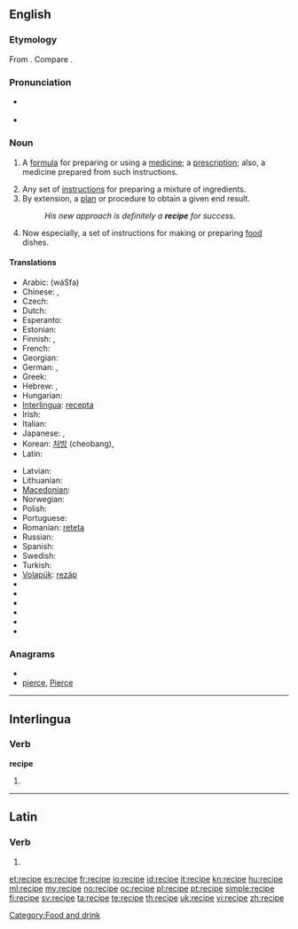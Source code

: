 ==English==

===Etymology===
From {{etyl|la|en}} {{term|recipio|recipiō|receive|lang=la}}. Compare {{term|receipt}}.

===Pronunciation===
* {{a|UK|US}} {{IPA|/ˈɹɛs.ɪ.pi/|/ˈɹɛs.ə.pi/}}
* {{audio|En-us-recipe.ogg|Audio (US)}}

===Noun===
{{en-noun}}

# {{medicine|archaic}} A [[formula]] for preparing or using a [[medicine]]; a [[prescription]]; also, a medicine prepared from such instructions. {{defdate|from 16th c.}}
# Any set of [[instruction]]s for preparing a mixture of ingredients. {{defdate|from 17th c.}}
# By extension, a [[plan]] or procedure to obtain a given end result. {{defdate|from 17th c.}}
#: ''His new approach is definitely a '''recipe''' for success.''
# Now especially, a set of instructions for making or preparing [[food]] dishes. {{defdate|from 18th c.}}

====Translations====
{{trans-top|instructions for making or preparing food dishes}}
* Arabic: {{Arab|[[وصفة]]}} (wáSfa) {{f}}
* Chinese: {{zh-tsp|烹飪法|烹饪法|pēngrènfǎ}}, {{zh-tsp|烹調法|烹调法|pēngtiáofǎ}}
* Czech: {{t-|cs|recept|m}}
* Dutch: {{t+|nl|recept|n}}
* Esperanto: {{t-|eo|recepto|xs=Esperanto}}
* Estonian: {{t-|et|retsept}}
* Finnish: {{t-|fi|resepti}}, {{t-|fi|ruokaresepti}}
* French: {{t+|fr|recette|f}}
* Georgian: {{t|ka|რეცეპტი|tr=rec'epti|sc=Geor|xs=Georgian}}
* German: {{t+|de|Rezept|n}}, {{t+|de|Kochrezept|n}}
* Greek: {{t+|el|συνταγή|f|tr=syntagí}}
* Hebrew: {{t-|he|מתכון|m|tr=matkón}}, {{t-|he|רצפט|m|tr=retzépt}}
* Hungarian: {{t+|hu|recept}}
* [[Interlingua]]: [[recepta]]
* Irish: {{t-|ga|oideas|m|xs=Irish}}
* Italian: {{t+|it|ricetta|f}}
* Japanese: {{t-|ja|調理手順|tr=chōritejun}}, {{t+|ja|レシピ|tr=resipi}}
* Korean: [[처방]] (cheobang), {{t-|ko|레시피|sc=Hang}}
* Latin: {{t-|la|praeceptum|n}}
{{trans-mid}}
* Latvian: {{t-|lv|recepte|f}}
* Lithuanian: {{t-|lt|receptas|m}}
* [[Macedonian]]: {{t-|mk|рецепт|m|tr=recépt}}
* Norwegian: {{t+|no|oppskrift}}
* Polish: {{t+|pl|przepis|m}}
* Portuguese: {{t+|pt|receita|f}}
* Romanian: [[reteta]] {{f}}
* Russian: {{t+|ru|рецепт|m|tr=retsépt}}
* Spanish: {{t-|es|receta|f}}
* Swedish: {{t+|sv|recept|n}}
* Turkish: {{t+|tr|reçete}}
* [[Volapük]]: [[rezäp]]
* {{trreq|cy}}
* {{trreq|hi}}
* {{trreq|hy}}
* {{trreq|sq}}
* {{trreq|th}}
* {{trreq|vi}}
{{trans-bottom}}

===Anagrams===
* {{alphagram|ceeipr}}
* [[pierce#English|pierce]], [[Pierce#English|Pierce]]

[[Category:Food and drink]]

----

==Interlingua==

===Verb===
'''recipe'''

# {{ia-form of|recip|e}}

----

==Latin==

===Verb===
{{la-verb-form|recipe}}

# {{conjugation of|recipio|recipiō|2|s|pres|act|imp|lang=la}}{{la-conj-form-gloss|recipio|2|s|pres|act|imp}}

[[et:recipe]]
[[es:recipe]]
[[fr:recipe]]
[[io:recipe]]
[[id:recipe]]
[[it:recipe]]
[[kn:recipe]]
[[hu:recipe]]
[[ml:recipe]]
[[my:recipe]]
[[no:recipe]]
[[oc:recipe]]
[[pl:recipe]]
[[pt:recipe]]
[[simple:recipe]]
[[fi:recipe]]
[[sv:recipe]]
[[ta:recipe]]
[[te:recipe]]
[[th:recipe]]
[[uk:recipe]]
[[vi:recipe]]
[[zh:recipe]]
